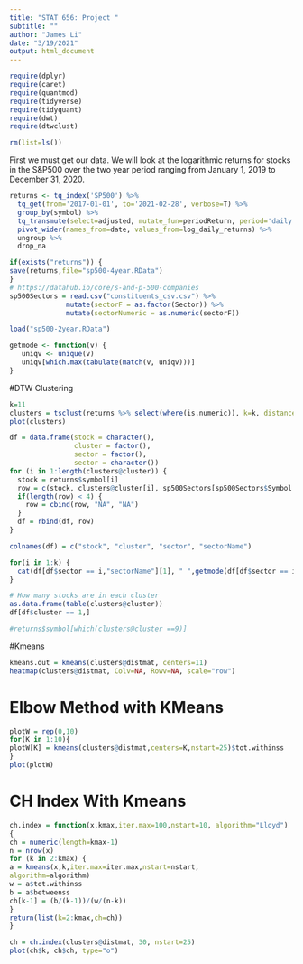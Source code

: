 ---
title: "STAT 656: Project "
subtitle: ""
author: "James Li"
date: "3/19/2021"
output: html_document
---

```{r setup, include=FALSE,message=FALSE, warning=FALSE}
require(dplyr)
require(caret)
require(quantmod)
require(tidyverse)
require(tidyquant)
require(dwt)
require(dtwclust)

rm(list=ls())
```


First we must get our data. We will look at the logarithmic returns for stocks in the S&P500 over the two year period ranging from January 1, 2019 to December 31, 2020.

```{r import_data, cache=TRUE}
returns <- tq_index('SP500') %>%
  tq_get(from='2017-01-01', to='2021-02-28', verbose=T) %>%
  group_by(symbol) %>%
  tq_transmute(select=adjusted, mutate_fun=periodReturn, period='daily', type='log', col_rename='log_daily_returns') %>%
  pivot_wider(names_from=date, values_from=log_daily_returns) %>%
  ungroup %>%
  drop_na
```
```{r}
if(exists("returns")) {
save(returns,file="sp500-4year.RData")
}
# https://datahub.io/core/s-and-p-500-companies
sp500Sectors = read.csv("constituents_csv.csv") %>% 
              mutate(sectorF = as.factor(Sector)) %>%
              mutate(sectorNumeric = as.numeric(sectorF))
```

```{r}
load("sp500-2year.RData")
```

```{r}
getmode <- function(v) {
   uniqv <- unique(v)
   uniqv[which.max(tabulate(match(v, uniqv)))]
}
```

#DTW Clustering
```{r}
k=11
clusters = tsclust(returns %>% select(where(is.numeric)), k=k, distance="dtw_basic")
plot(clusters)

df = data.frame(stock = character(),
                cluster = factor(),
                sector = factor(),
                sector = character())
for (i in 1:length(clusters@cluster)) {
  stock = returns$symbol[i]
  row = c(stock, clusters@cluster[i], sp500Sectors[sp500Sectors$Symbol == stock,"sectorNumeric"], as.character(sp500Sectors[sp500Sectors$Symbol == stock,"sectorF"]))
  if(length(row) < 4) {
    row = cbind(row, "NA", "NA")
  }
  df = rbind(df, row)
}

colnames(df) = c("stock", "cluster", "sector", "sectorName")

for(i in 1:k) {
  cat(df[df$sector == i,"sectorName"][1], " ",getmode(df[df$sector == i,"cluster"]), "\n")
}

# How many stocks are in each cluster
as.data.frame(table(clusters@cluster))
df[df$cluster == 1,]

#returns$symbol[which(clusters@cluster ==9)]
```

#Kmeans

```{r clust}
kmeans.out = kmeans(clusters@distmat, centers=11)
heatmap(clusters@distmat, Colv=NA, Rowv=NA, scale="row")
```

# Elbow Method with KMeans
```{r}
plotW = rep(0,10)
for(K in 1:10){
plotW[K] = kmeans(clusters@distmat,centers=K,nstart=25)$tot.withinss
}
plot(plotW)
```

# CH Index With Kmeans
```{r}
ch.index = function(x,kmax,iter.max=100,nstart=10, algorithm="Lloyd")
{
ch = numeric(length=kmax-1)
n = nrow(x)
for (k in 2:kmax) {
a = kmeans(x,k,iter.max=iter.max,nstart=nstart,
algorithm=algorithm)
w = a$tot.withinss
b = a$betweenss
ch[k-1] = (b/(k-1))/(w/(n-k))
}
return(list(k=2:kmax,ch=ch))
}

ch = ch.index(clusters@distmat, 30, nstart=25)
plot(ch$k, ch$ch, type="o")
```
